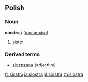 ==Polish==
===Noun===
'''siostra''' ''f'' ([[Wiktionary Appendix:Polish hard feminine noun declension|declension]])
# [[sister]]

===Derived terms===
* [[siostrzana]] (adjective)

[[fr:siostra]]
[[ja:siostra]]
[[pl:siostra]]
[[zh:siostra]]